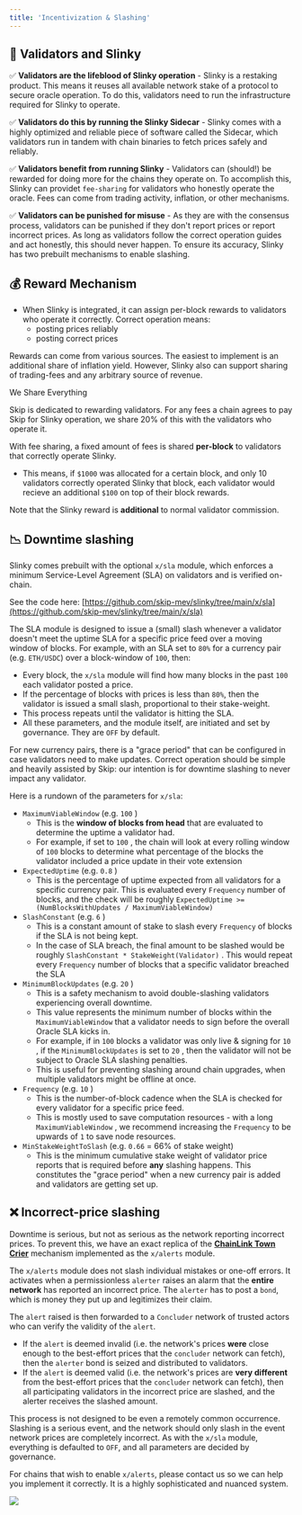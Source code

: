 ```yaml
---
title: 'Incentivization & Slashing'
---
```


## 🤝 Validators and Slinky[​](#-validators-and-slinky 'Direct link to heading')

✅ **Validators are the lifeblood of Slinky operation** - Slinky is a restaking product. This means it reuses all available network stake of a protocol to secure oracle operation. To do this, validators need to run the infrastructure required for Slinky to operate.

✅ **Validators do this by running the Slinky Sidecar** - Slinky comes with a highly optimized and reliable piece of software called the Sidecar, which validators run in tandem with chain binaries to fetch prices safely and reliably.

✅ **Validators benefit from running Slinky** - Validators can (should!) be rewarded for doing more for the chains they operate on. To accomplish this, Slinky can providet `fee-sharing` for validators who honestly operate the oracle. Fees can come from trading activity, inflation, or other mechanisms.

✅ **Validators can be punished for misuse** - As they are with the consensus process, validators can be punished if they don't report prices or report incorrect prices. As long as validators follow the correct operation guides and act honestly, this should never happen. To ensure its accuracy, Slinky has two prebuilt mechanisms to enable slashing.

## 💰 Reward Mechanism[​](#-reward-mechanism 'Direct link to heading')

- When Slinky is integrated, it can assign per-block rewards to validators who operate it correctly. Correct operation means:
  - posting prices reliably
  - posting correct prices

Rewards can come from various sources. The easiest to implement is an additional share of inflation yield. However, Slinky also can support sharing of trading-fees and any arbitrary source of revenue.

<Note>
We Share Everything

Skip is dedicated to rewarding validators. For any fees a chain agrees to pay Skip for Slinky operation, we share 20% of this with the validators who operate it.

</Note>

With fee sharing, a fixed amount of fees is shared **per-block** to validators that correctly operate Slinky.

- This means, if `$1000` was allocated for a certain block, and only 10 validators correctly operated Slinky that block, each validator would recieve an additional `$100` on top of their block rewards.

Note that the Slinky reward is **additional** to normal validator commission.

## 📉 Downtime slashing[​](#-downtime-slashing 'Direct link to heading')

Slinky comes prebuilt with the optional `x/sla` module, which enforces a minimum Service-Level Agreement (SLA) on validators and is verified on-chain.

See the code here: [https://github.com/skip-mev/slinky/tree/main/x/sla](https://github.com/skip-mev/slinky/tree/main/x/sla)

The SLA module is designed to issue a (small) slash whenever a validator doesn't meet the uptime SLA for a specific price feed over a moving window of blocks. For example, with an SLA set to `80%` for a currency pair (e.g. `ETH/USDC`) over a block-window of `100`, then:

- Every block, the `x/sla` module will find how many blocks in the past `100` each validator posted a price.
- If the percentage of blocks with prices is less than `80%`, then the validator is issued a small slash, proportional to their stake-weight.
- This process repeats until the validator is hitting the SLA.
- All these parameters, and the module itself, are initiated and set by governance. They are `OFF` by default.

For new currency pairs, there is a "grace period" that can be configured in case validators need to make updates. Correct operation should be simple and heavily assisted by Skip: our intention is for downtime slashing to never impact any validator.

Here is a rundown of the parameters for `x/sla`:

- `MaximumViableWindow` (e.g. `100` )
  - This is the **window of blocks from head** that are evaluated to determine the uptime a validator had.
  - For example, if set to `100` , the chain will look at every rolling window of `100` blocks to determine what percentage of the blocks the validator included a price update in their vote extension
- `ExpectedUptime` (e.g. `0.8` )
  - This is the percentage of uptime expected from all validators for a specific currency pair. This is evaluated every `Frequency` number of blocks, and the check will be roughly `ExpectedUptime >= (NumBlocksWithUpdates / MaximumViableWindow)`
- `SlashConstant` (e.g. `6` )
  - This is a constant amount of stake to slash every `Frequency` of blocks if the SLA is not being kept.
  - In the case of SLA breach, the final amount to be slashed would be roughly `SlashConstant * StakeWeight(Validator)` . This would repeat every `Frequency` number of blocks that a specific validator breached the SLA
- `MinimumBlockUpdates` (e.g. `20` )
  - This is a safety mechanism to avoid double-slashing validators experiencing overall downtime.
  - This value represents the minimum number of blocks within the `MaximumViableWindow` that a validator needs to sign before the overall Oracle SLA kicks in.
  - For example, if in `100` blocks a validator was only live & signing for `10` , if the `MinimumBlockUpdates` is set to `20` , then the validator will not be subject to Oracle SLA slashing penalties.
  - This is useful for preventing slashing around chain upgrades, when multiple validators might be offline at once.
- `Frequency` (e.g. `10` )
  - This is the number-of-block cadence when the SLA is checked for every validator for a specific price feed.
  - This is mostly used to save computation resources - with a long `MaximumViableWindow` , we recommend increasing the `Frequency` to be upwards of `1` to save node resources.
- `MinStakeWeightToSlash` (e.g. `0.66` = 66% of stake weight)
  - This is the minimum cumulative stake weight of validator price reports that is required before **any** slashing happens. This constitutes the "grace period" when a new currency pair is added and validators are getting set up.

## ❌ Incorrect-price slashing[​](#-incorrect-price-slashing 'Direct link to heading')

Downtime is serious, but not as serious as the network reporting incorrect prices. To prevent this, we have an exact replica of the **[ChainLink Town Crier](https://blog.chain.link/town-crier-and-chainlink/)** mechanism implemented as the `x/alerts` module.

The `x/alerts` module does not slash individual mistakes or one-off errors. It activates when a permissionless `alerter` raises an alarm that the **entire network** has reported an incorrect price. The `alerter` has to post a `bond`, which is money they put up and legitimizes their claim.

The `alert` raised is then forwarded to a `Concluder` network of trusted actors who can verify the validity of the `alert`.

- If the `alert` is deemed invalid (i.e. the network's prices **were** close enough to the best-effort prices that the `concluder` network can fetch), then the `alerter` bond is seized and distributed to validators.
- If the `alert` is deemed valid (i.e. the network's prices are **very different** from the best-effort prices that the `concluder` network can fetch), then all participating validators in the incorrect price are slashed, and the alerter receives the slashed amount.

This process is not designed to be even a remotely common occurrence. Slashing is a serious event, and the network should only slash in the event network prices are completely incorrect. As with the `x/sla` module, everything is defaulted to `OFF`, and all parameters are decided by governance.

For chains that wish to enable `x/alerts`, please contact us so we can help you implement it correctly. It is a highly sophisticated and nuanced system.

![](/images/slinky-town-crier.png)
